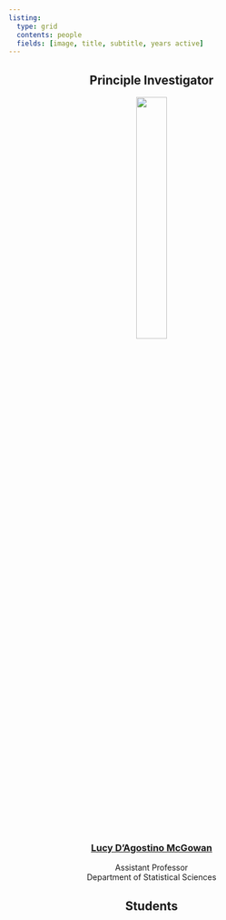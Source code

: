 ```yaml
---
listing:
  type: grid
  contents: people
  fields: [image, title, subtitle, years active]
---
```


::: {style="text-align: center;"}
## Principle Investigator

![](https://www.lucymcgowan.com/img/headshot-square-2.jpg){width="33%"}

### [Lucy D'Agostino McGowan](https://lucymcgowan.com)

Assistant Professor\
Department of Statistical Sciences

## Students
:::
